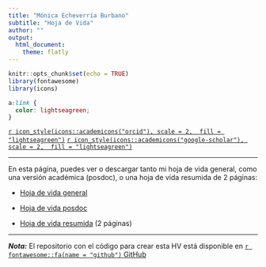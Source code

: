 ```yaml
---
title: "Mónica Echeverría Burbano"
subtitle: "Hoja de Vida"
author: ""
output: 
  html_document:
    theme: flatly
---
```


```r
knitr::opts_chunk$set(echo = TRUE)
library(fontawesome)
library(icons)
```

```css
a:link {
  color: lightseagreen;
}
```

[`r icon_style(icons::academicons("orcid"), scale = 2,  fill = "lightseagreen")`](https://orcid.org/0000-0002-6033-1085)   [`r icon_style(icons::academicons("google-scholar"), scale = 2,  fill = "lightseagreen")`](https://scholar.google.es/citations?user=2lx9eFQAAAAJ)

______________________

En esta página, puedes ver o descargar tanto mi hoja de vida general, como una versión académica (posdoc), o una hoja de vida resumida de 2 páginas:

* [Hoja de vida general](https://monicaeche.github.io/HV/PDF/Monica_Echeverria_HV.pdf)

* [Hoja de vida posdoc](https://monicaeche.github.io/HV/PDF/Monica_Echeverria_HV_posdoc.pdf)

* [Hoja de vida resumida](https://monicaeche.github.io/HV/PDF/Monica_Echeverria_HV_resumida.pdf) (2 páginas) 

______________________

***Nota:*** El repositorio con el código para crear esta HV está disponible en [`r fontawesome::fa(name = "github")` GitHub](https://github.com/monicaeche/CV) 